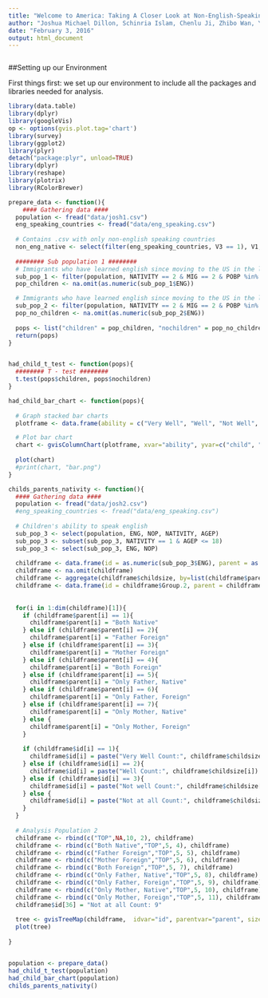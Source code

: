 ```yaml
---
title: "Welcome to America: Taking A Closer Look at Non-English-Speaking Immigrants in the ACS 2013"
author: "Joshua Michael Dillon, Schinria Islam, Chenlu Ji, Zhibo Wan, Yuan Zhao"
date: "February 3, 2016"
output: html_document
---
```



```r


```

##Setting up our Environment

First things first: we set up our environment to include all the packages and libraries needed for analysis.


```r
library(data.table)
library(dplyr)
library(googleVis)
op <- options(gvis.plot.tag='chart')
library(survey)
library(ggplot2)
library(plyr)
detach("package:plyr", unload=TRUE)
library(dplyr)
library(reshape)
library(plotrix)
library(RColorBrewer)
```

```r

prepare_data <- function(){
    #### Gathering data ####
  population <- fread("data/josh1.csv")
  eng_speaking_countries <- fread("data/eng_speaking.csv")
  
  # Contains .csv with only non-english speaking countries
  non_eng_native <- select(filter(eng_speaking_countries, V3 == 1), V1, V2)
  
  ######## Sub population 1 ########
  # Immigrants who have learned english since moving to the US in the last 12 months WITH CHILD
  sub_pop_1 <- filter(population, NATIVITY == 2 & MIG == 2 & POBP %in% non_eng_native$V1 & FER == 1)
  pop_children <- na.omit(as.numeric(sub_pop_1$ENG))

  # Immigrants who have learned english since moving to the US in the last 12 months WITHOUT CHILD
  sub_pop_2 <- filter(population, NATIVITY == 2 & MIG == 2 & POBP %in% non_eng_native$V1 & FER == 2)
  pop_no_children <- na.omit(as.numeric(sub_pop_2$ENG))
  
  pops <- list("children" = pop_children, "nochildren" = pop_no_children)
  return(pops)
}


had_child_t_test <- function(pops){
  ######## T - test ########
  t.test(pops$children, pops$nochildren)
}

had_child_bar_chart <- function(pops){
  
  # Graph stacked bar charts
  plotframe <- data.frame(ability = c("Very Well", "Well", "Not Well", "Not at all"), child = c(prop.table(table(pops$children))), nochild = c(prop.table(table(pops$nochildren))))

  # Plot bar chart
  chart <- gvisColumnChart(plotframe, xvar="ability", yvar=c("child", "nochild"), options=list(isStacked=TRUE, title="Parents' Ability to Speak English Stacked By Birth of Child", vAxes="[{title:'Percent of Sub Population'}]", series="[{labelInLegend: 'Child'}, {labelInLegend: 'No child'}]"))
                           
  plot(chart)
  #print(chart, "bar.png")
}

childs_parents_nativity <- function(){
  #### Gathering data ####
  population <- fread("data/josh2.csv")
  #eng_speaking_countries <- fread("data/eng_speaking.csv")
  
  # Children's ability to speak english
  sub_pop_3 <- select(population, ENG, NOP, NATIVITY, AGEP)
  sub_pop_3 <- subset(sub_pop_3, NATIVITY == 1 & AGEP <= 18)
  sub_pop_3 <- select(sub_pop_3, ENG, NOP)
  
  childframe <- data.frame(id = as.numeric(sub_pop_3$ENG), parent = as.numeric(sub_pop_3$NOP), childsize = c(rep(1,length(sub_pop_3$ENG))), fac = as.numeric(sub_pop_3$ENG))
  childframe <- na.omit(childframe)
  childframe <- aggregate(childframe$childsize, by=list(childframe$parent, childframe$id), sum)
  childframe <- data.frame(id = childframe$Group.2, parent = childframe$Group.1, childsize = childframe$x, fac = childframe$x)
  
  
  for(i in 1:dim(childframe)[1]){
    if (childframe$parent[i] == 1){
      childframe$parent[i] = "Both Native"
    } else if (childframe$parent[i] == 2){
      childframe$parent[i] = "Father Foreign"
    } else if (childframe$parent[i] == 3){
      childframe$parent[i] = "Mother Foreign"
    } else if (childframe$parent[i] == 4){
      childframe$parent[i] = "Both Foreign"
    } else if (childframe$parent[i] == 5){
      childframe$parent[i] = "Only Father, Native"
    } else if (childframe$parent[i] == 6){
      childframe$parent[i] = "Only Father, Foreign"
    } else if (childframe$parent[i] == 7){
      childframe$parent[i] = "Only Mother, Native"
    } else {
      childframe$parent[i] = "Only Mother, Foreign"
    }
    
    if (childframe$id[i] == 1){
      childframe$id[i] = paste("Very Well Count:", childframe$childsize[i])
    } else if (childframe$id[i] == 2){
      childframe$id[i] = paste("Well Count:", childframe$childsize[i])
    } else if (childframe$id[i] == 3){
      childframe$id[i] = paste("Not well Count:", childframe$childsize[i])
    } else {
      childframe$id[i] = paste("Not at all Count:", childframe$childsize[i])
    }
  }
  
  # Analysis Population 2
  childframe <- rbind(c("TOP",NA,10, 2), childframe)
  childframe <- rbind(c("Both Native","TOP",5, 4), childframe)
  childframe <- rbind(c("Father Foreign","TOP",5, 5), childframe)
  childframe <- rbind(c("Mother Foreign","TOP",5, 6), childframe)
  childframe <- rbind(c("Both Foreign","TOP",5, 7), childframe)
  childframe <- rbind(c("Only Father, Native","TOP",5, 8), childframe)
  childframe <- rbind(c("Only Father, Foreign","TOP",5, 9), childframe)
  childframe <- rbind(c("Only Mother, Native","TOP",5, 10), childframe)
  childframe <- rbind(c("Only Mother, Foreign","TOP",5, 11), childframe)
  childframe$id[36] = "Not at all Count: 9"
  
  tree <- gvisTreeMap(childframe,  idvar="id", parentvar="parent", sizevar="childsize", colorvar="fac", options=list(minColor='#EDF8FB',midColor='#66C2A4',maxColor='#006D2C'))
  plot(tree)
  
}


population <- prepare_data()
had_child_t_test(population)
had_child_bar_chart(population)
childs_parents_nativity()
```

```r

```

```r

```

```r

```

```r

```

```r

```

```r

```

